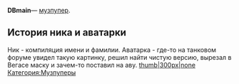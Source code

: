 '''DBmain '''— [[Музпуперы|музпупер]].{{Инфобокс для пуперов
|image3=Photo.png
|title2=DBmain
|другие_ники=BENIZ2231, DB, DBalt
|сферы_творчества=RYTPMV
|год_начала=2014 год
|image4=
|имя_фамилия=
|ссылки=
*[https://www.youtube.com/DENISBUCZHACK YouTube]
*[https://www.youtube.com/channel/UCHBmx-PHTbZobErHbTbApHA Альт. канал]
*[https://vk.com/russkiypoopforever Страница ВК]
}}

==История ника и аватарки==
Ник - компиляция имени и фамилии. Аватарка - где-то на танковом форуме увидел такую картинку, решил найти чистую версию, вырезал в Вегасе маску и зачем-то поставил на аву.
[[Файл:YxJK32yQsYI.jpg|thumb|300px|none]]
[[Категория:Музпуперы]]